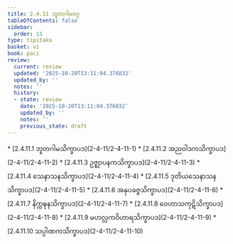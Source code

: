 ```yaml
---
title: 2.4.11 ဘူတဂါမဝဂ္ဂ
tableOfContents: false
sidebar:
  order: 11
type: tipitaka
basket: vi
book: paci
review:
  current: review
  updated: '2025-10-20T13:11:04.376832'
  updated_by: ''
  notes: ''
  history:
  - state: review
    date: '2025-10-20T13:11:04.376832'
    updated_by: ''
    notes: ''
    previous_state: draft
---
```



<DynamicBreadcrumb />


<ReviewStatus review={frontmatter.review} showDetails={true} />

<HypothesisAnnotation frontmatter={frontmatter} />



<TableOfContents book="paci" section="2.4.11">
* [2.4.11.1 ဘူတဂါမသိက္ခာပဒ](2-4-11/2-4-11-1)
* [2.4.11.2 အညဝါဒကသိက္ခာပဒ](2-4-11/2-4-11-2)
* [2.4.11.3 ဥဇ္ဈာပနကသိက္ခာပဒ](2-4-11/2-4-11-3)
* [2.4.11.4 သေနာသနသိက္ခာပဒ](2-4-11/2-4-11-4)
* [2.4.11.5 ဒုတိယသေနာသနသိက္ခာပဒ](2-4-11/2-4-11-5)
* [2.4.11.6 အနုပခဇ္ဇသိက္ခာပဒ](2-4-11/2-4-11-6)
* [2.4.11.7 နိက္ကဍ္ဎနသိက္ခာပဒ](2-4-11/2-4-11-7)
* [2.4.11.8 ဝေဟာသကုဋိသိက္ခာပဒ](2-4-11/2-4-11-8)
* [2.4.11.9 မဟလ္လကဝိဟာရသိက္ခာပဒ](2-4-11/2-4-11-9)
* [2.4.11.10 သပ္ပါဏကသိက္ခာပဒ](2-4-11/2-4-11-10)
</TableOfContents>
